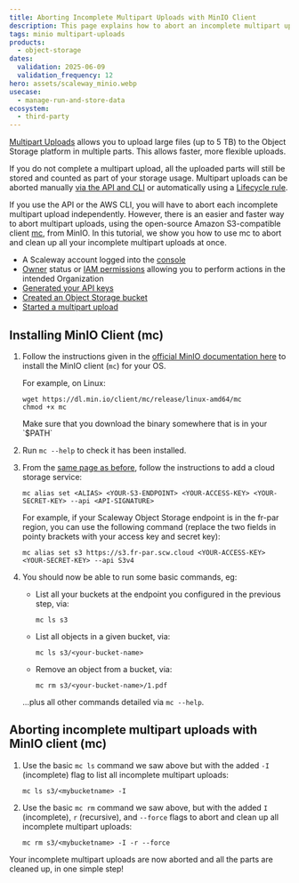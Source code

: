 ```yaml
---
title: Aborting Incomplete Multipart Uploads with MinIO Client
description: This page explains how to abort an incomplete multipart upload with the MinIO client.
tags: minio multipart-uploads
products:
  - object-storage
dates:
  validation: 2025-06-09
  validation_frequency: 12
hero: assets/scaleway_minio.webp
usecase:
  - manage-run-and-store-data
ecosystem:
  - third-party
---
```



[Multipart Uploads](/object-storage/api-cli/multipart-uploads/) allows you to upload large files (up to 5 TB) to the Object Storage platform in multiple parts. This allows faster, more flexible uploads.

If you do not complete a multipart upload, all the uploaded parts will still be stored and counted as part of your storage usage. Multipart uploads can be aborted manually [via the API and CLI](/object-storage/api-cli/multipart-uploads/#aborting-a-multipart-upload) or automatically using a [Lifecycle rule](/object-storage/api-cli/lifecycle-rules-api/#setting-rules-for-incomplete-multipart-uploads).

If you use the API or the AWS CLI, you will have to abort each incomplete multipart upload independently. However, there is an easier and faster way to abort multipart uploads, using the open-source Amazon S3-compatible client [mc](https://github.com/minio/mc), from MinIO. In this tutorial, we show you how to use mc to abort and clean up all your incomplete multipart uploads at once.

<Requirements />

 - A Scaleway account logged into the [console](https://console.scaleway.com)
 - [Owner](/iam/concepts/#owner) status or [IAM permissions](/iam/concepts/#permission) allowing you to perform actions in the intended Organization
 - [Generated your API keys](/iam/how-to/create-api-keys/)
 - [Created an Object Storage bucket](/object-storage/how-to/create-a-bucket/)
 - [Started a multipart upload](/object-storage/api-cli/multipart-uploads/)

## Installing MinIO Client (mc)

1. Follow the instructions given in the [official MinIO documentation here](https://docs.min.io/docs/minio-client-quickstart-guide) to install the MinIO client (`mc`) for your OS.

    For example, on Linux:

    ```
    wget https://dl.min.io/client/mc/release/linux-amd64/mc
    chmod +x mc
    ```

    <Message type="note">
    Make sure that you download the binary somewhere that is in your `$PATH`

    </Message>
2. Run `mc --help` to check it has been installed.
3. From the [same page as before](https://docs.min.io/docs/minio-client-quickstart-guide), follow the instructions to add a cloud storage service:
    ```
    mc alias set <ALIAS> <YOUR-S3-ENDPOINT> <YOUR-ACCESS-KEY> <YOUR-SECRET-KEY> --api <API-SIGNATURE>
    ```

    For example, if your Scaleway Object Storage endpoint is in the fr-par region, you can use the following command (replace the two fields in pointy brackets with your access key and secret key):

    ```
    mc alias set s3 https://s3.fr-par.scw.cloud <YOUR-ACCESS-KEY> <YOUR-SECRET-KEY> --api S3v4
    ```
4. You should now be able to run some basic commands, eg:
    * List all your buckets at the endpoint you configured in the previous step, via:
        ```
        mc ls s3
        ```

    * List all objects in a given bucket, via:
        ```
        mc ls s3/<your-bucket-name>
        ```

    * Remove an object from a bucket, via:
        ```
        mc rm s3/<your-bucket-name>/1.pdf
        ```

    ...plus all other commands detailed via `mc --help`.


## Aborting incomplete multipart uploads with MinIO client (mc)

1. Use the basic `mc ls` command we saw above but with the added `-I` (incomplete) flag to list all incomplete multipart uploads:
    ```
    mc ls s3/<mybucketname> -I
    ```
2. Use the basic `mc rm` command we saw above, but with the added `I` (incomplete), `r` (recursive), and `--force` flags to abort and clean up all incomplete multipart uploads:
    ```
    mc rm s3/<mybucketname> -I -r --force
    ```

Your incomplete multipart uploads are now aborted and all the parts are cleaned up, in one simple step!